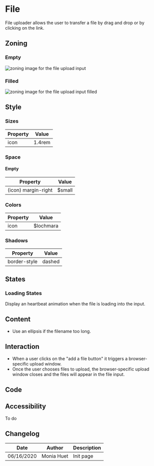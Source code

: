 

<Meta title="Components/Form/Fields/File" />

<TableOfContent />

# File

File uploader allows the user to transfer a file by drag and drop or by clicking on the link.


## Zoning

### Empty

<img src={InputZoning} alt="zoning image for the file upload input" className="full" class="full" />

### Filled

<img src={InputFileFilledZoning} alt="zoning image for the file upload input filled" className="full" class="full" />


## Style

### Sizes

| Property                       | Value             | 
| ------------------------------ | ----------------- | 
| icon           	             | 1.4rem            | 


### Space

#### Empty

| Property                       | Value             | 
| ------------------------------ | ----------------- | 
| (icon) margin-right			 | $small            | 


### Colors

| Property                       | Value                               | 
| ------------------------------ | ----------------------------------- | 
| icon		                     | $lochmara	                       |

### Shadows

| Property                       | Value             | 
| ------------------------------ | ----------------- | 
| border-style		             | dashed	         |

## States

### Loading States
Display an heartbeat animation when the file is loading into the input.

## Content

- Use an ellipsis if the filename too long.


## Interaction

- When a user clicks on the "add a file button" it triggers a browser-specific upload window.
- Once the user chooses files to upload, the browser-specific upload window closes and the files will appear in the file input.

## Code

<Preview>
    <Story name="default">
        <Form.File label="file" />
    </Story>
    <Story name="multiple">
        <Form.File label="files" multiple />
    </Story>
    <Story name="filled">
        <Form.File label="file" value=" " />
    </Story>
    <Story name="disabled">
        <Form.File label="file" disabled />
    </Story>
    <Story name="read-only">
        <Form.File label="file" readOnly />
    </Story>
</Preview>

## Accessibility

To do

## Changelog

| Date       | Author | Description |
| ---------- | ------ | ----------- |
| 06/16/2020 | Monia Huet  | Init page   |

